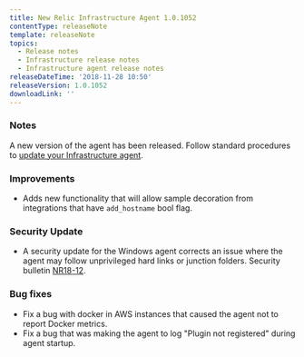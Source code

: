 ```yaml
---
title: New Relic Infrastructure Agent 1.0.1052
contentType: releaseNote
template: releaseNote
topics:
  - Release notes
  - Infrastructure release notes
  - Infrastructure agent release notes
releaseDateTime: '2018-11-28 10:50'
releaseVersion: 1.0.1052
downloadLink: ''
---
```


### Notes

A new version of the agent has been released. Follow standard procedures to [update your Infrastructure agent](/docs/infrastructure/new-relic-infrastructure/installation/update-infrastructure-agent).

### Improvements

* Adds new functionality that will allow sample decoration from integrations that have `add_hostname` bool flag.

### Security Update

* A security update for the Windows agent corrects an issue where the agent may follow unprivileged hard links or junction folders. Security bulletin [NR18-12](https://docs.newrelic.com/docs/using-new-relic/new-relic-security/security-bulletins/security-bulletin-nr18-12).

### Bug fixes

* Fix a bug with docker in AWS instances that caused the agent not to report Docker metrics.
* Fix a bug that was making the agent to log "Plugin not registered" during agent startup.
